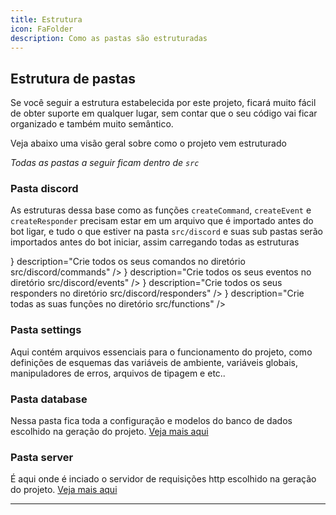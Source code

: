 ```yaml
---
title: Estrutura
icon: FaFolder
description: Como as pastas são estruturadas
---
```


## Estrutura de pastas

Se você seguir a estrutura estabelecida por este projeto, ficará muito fácil de obter suporte em qualquer lugar, sem contar que o seu código vai ficar organizado e também muito semântico.

Veja abaixo uma visão geral sobre como o projeto vem estruturado
<ProjectStructure/>

_Todas as pastas a seguir ficam dentro de `src`_

### Pasta discord
As estruturas dessa base como as funções `createCommand`, `createEvent` e `createResponder` precisam estar em um arquivo que é importado antes do bot ligar, e tudo o que estiver na pasta `src/discord` e suas sub pastas serão importados antes do bot iniciar, assim carregando todas as estruturas 

<Cards>
  <Card
    title="Comandos"
    icon={<icons.HiMiniCommandLine/>}
    description="Crie todos os seus comandos no diretório src/discord/commands"
  />
  <Card
    title="Eventos"
    icon={<icons.RiCalendarEventFill/>}
    description="Crie todos os seus eventos no diretório src/discord/events"
  />
  <Card
    title="Responders"
    icon={<icons.BsFillReplyFill/>}
    description="Crie todos os seus responders no diretório src/discord/responders"
  />
  <Card
    title="Funções"
    icon={<icons.TbMathFunction/>}
    description="Crie todas as suas funções no diretório src/functions"
  />
</Cards>

### Pasta settings
Aqui contém arquivos essenciais para o funcionamento do projeto, como definições de esquemas das variáveis de ambiente, variáveis globais, manipuladores de erros, arquivos de tipagem e etc..

### Pasta database
Nessa pasta fica toda a configuração e modelos do banco de dados escolhido na geração do projeto. [Veja mais aqui](/discord/databases)

### Pasta server
É aqui onde é inciado o servidor de requisições http escolhido na geração do projeto. [Veja mais aqui](/discord/servers)

---